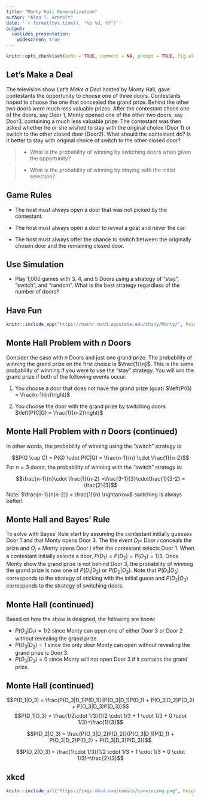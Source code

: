 ```yaml
---
title: "Monty Hall Generalization"
author: "Alan T. Arnholt"
date: '`r format(Sys.time(), "%b %d, %Y")`'
output: 
  ioslides_presentation:
    widescreen: true
---
```


```r
knitr::opts_chunk$set(echo = TRUE, comment = NA, prompt = TRUE, fig.align = "center")
```

## Let's Make a Deal

The television show _Let's Make a Deal_ hosted by Monty Hall, gave contestants the opportunity to choose one of three doors.  Contestants hoped to choose the one that concealed the grand prize.  Behind the other two doors were much less valuable prizes.  After the contestant chose one of the doors, say Door 1, Monty opened one of the other two doors, say  Door3, containing a much less valuable prize.  The contestant was then asked whether he or she wished to stay with the original choice (Door 1) or switch to the other closed door (Door2).  What should the contestant do?  Is it better to stay with original choice of switch to the other closed door?

> - What is the probability of winning by switching doors when given the opportunity?

> - What is the probability of winning by staying with the initial selection?

## Game Rules

* The host must always open a door that was not picked by the contestant.

* The host must always open a door to reveal a goat and never the car.

* The host must always offer the chance to switch between the originally chosen door and the remaining closed door.

## Use Simulation

* Play 1,000 games with 3, 4, and 5 Doors using a strategy of "stay", "switch", and "random".  What is the best strategy regardless of the number of doors?

## Have Fun

```r
knitr::include_app("https://mathr.math.appstate.edu/shiny/Monty/", height = "400px")
```

## Monte Hall Problem with _n_ Doors

Consider the case with $n$ Doors and just one grand prize.  The probability of winning the grand prize on the first choice is $\frac{1}{n}$.  This is the same probability of winning if you were to use the "stay" strategy.  You will win the grand prize if both of the following events occur:

1. You choose a door that does not have the grand prize (goat) $\left(P(G) = \frac{n-1}{n}\right)$

2. You choose the door with the grand prize by switching doors $\left(P(C|G) = \frac{1}{n-2}\right)$


## Monte Hall Problem with _n_ Doors (continued)

In other words, the probability of winning using the "switch" strategy is

$$P(G \cap C) = P(G) \cdot P(C|G) = \frac{n-1}{n} \cdot \frac{1}{n-2}$$
For $n=3$ doors, the probability of winning with the "switch" strategy is:

$$\frac{n-1}{n}\cdot \frac{1}{n-2} =\frac{3-1}{3}\cdot\frac{1}{3-2} = \frac{2}{3}$$
Note: $\frac{n-1}{n(n-2)} > \frac{1}{n} \rightarrow$ switching is always better!


## Monte Hall and Bayes' Rule

To solve with Bayes' Rule start by assuming the contestant initially guesses Door 1 and that Monty opens Door 3.  The the event $D_i=$ Door $i$ conceals the prize and $O_j$ = Monty opens Door $j$ after the contestant selects Door 1.  When a contestant initially selects a door, $P(D_1)=P(D_2)=P(D_3)=1/3$.  Once Monty show the grand prize is not behind Door 3, the probability of winning the grand prize is now one of $P(D_1|0_3)$ or $P(D_2|O_3)$.  Note that $P(D_1|O_3)$ corresponds to the strategy of sticking with the initial guess and $P(D_2|O_3)$ corresponds to the strategy of switching doors. 

## Monte Hall (continued)

Based on how the show is designed, the following are know:

* $P(O_3|D_1)=1/2$ since Monty can open one of either Door 3 or Door 2 without revealing the grand prize.
* $P(O_3|D_2)=1$ since the only door Monty can open without revealing the grand prize is Door 3.
* $P(O_3|D_3)=0$ since Monty will not open Door 3 if it contains the grand prize.

## Monte Hall (continued)

$$P(D_1|O_3) = \frac{P(O_3|D_1)P(D_1)}{P(O_3|D_1)P(D_1) + P(O_3|D_2)P(D_2) + P(O_3|D_3)P(D_3)}$$
$$P(D_1|O_3) = \frac{1/2\cdot 1/3}{1/2 \cdot 1/3 + 1 \cdot 1/3 + 0 \cdot 1/3}=\frac{1}{3}$$

$$P(D_2|O_3) = \frac{P(O_3|D_2)P(D_2)}{P(O_3|D_1)P(D_1) + P(O_3|D_2)P(D_2) + P(O_3|D_3)P(D_3)}$$

$$P(D_2|O_3) = \frac{1\cdot 1/3}{1/2 \cdot 1/3 + 1 \cdot 1/3 + 0 \cdot 1/3}=\frac{2}{3}$$

## xkcd

```r
knitr::include_url("https://imgs.xkcd.com/comics/convincing.png", height = "400px")
```